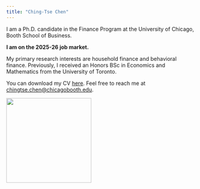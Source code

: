 ```yaml
---
title: "Ching-Tse Chen"
---
```


::: {.grid}

::: {.g-col-8}

I am a Ph.D. candidate in the Finance Program at the University of Chicago, Booth School of Business.

**I am on the 2025-26 job market.**

My primary research interests are household finance and behavioral finance. Previously, I received an Honors BSc in Economics and Mathematics from the University of Toronto. 

You can download my CV [here](cv.pdf). Feel free to reach me at <chingtse.chen@chicagobooth.edu>.
:::

::: {.g-col-4}
![](headshot.jpg){width=225px fig-align="center" .photo-up}
:::

:::